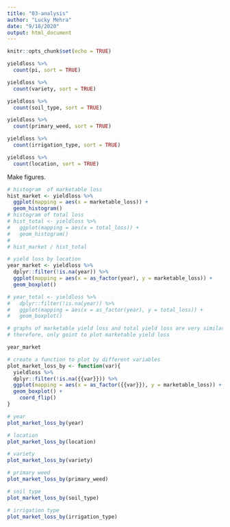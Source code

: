 ```yaml
---
title: "03-analysis"
author: "Lucky Mehra"
date: "9/18/2020"
output: html_document
---
```


```r
knitr::opts_chunk$set(echo = TRUE)
```

```r
yieldloss %>% 
  count(pi, sort = TRUE)

yieldloss %>% 
  count(variety, sort = TRUE)

yieldloss %>% 
  count(soil_type, sort = TRUE)

yieldloss %>% 
  count(primary_weed, sort = TRUE)

yieldloss %>% 
  count(irrigation_type, sort = TRUE)

yieldloss %>% 
  count(location, sort = TRUE)
```

Make figures.

```r

# histogram  of marketable loss
hist_market <- yieldloss %>% 
  ggplot(mapping = aes(x = marketable_loss)) +
  geom_histogram()
# histogram of total loss
# hist_total <- yieldloss %>% 
#   ggplot(mapping = aes(x = total_loss)) +
#   geom_histogram()
# 
# hist_market / hist_total

# yield loss by location
year_market <- yieldloss %>% 
  dplyr::filter(!is.na(year)) %>% 
  ggplot(mapping = aes(x = as_factor(year), y = marketable_loss)) +
  geom_boxplot()

# year_total <- yieldloss %>% 
#   dplyr::filter(!is.na(year)) %>% 
#   ggplot(mapping = aes(x = as_factor(year), y = total_loss)) +
#   geom_boxplot()

# graphs of marketable yield loss and total yield loss are very similar
# therefore, only goint to plot marketable yield loss

year_market

# create a function to plot by different variables
plot_market_loss_by <- function(var){
  yieldloss %>% 
  dplyr::filter(!is.na({{var}})) %>% 
  ggplot(mapping = aes(x = as_factor({{var}}), y = marketable_loss)) +
  geom_boxplot() +
    coord_flip()
}

# year
plot_market_loss_by(year)

# location
plot_market_loss_by(location)

# variety
plot_market_loss_by(variety)

# primary weed
plot_market_loss_by(primary_weed)

# soil type
plot_market_loss_by(soil_type)

# irrigation type
plot_market_loss_by(irrigation_type)
```
